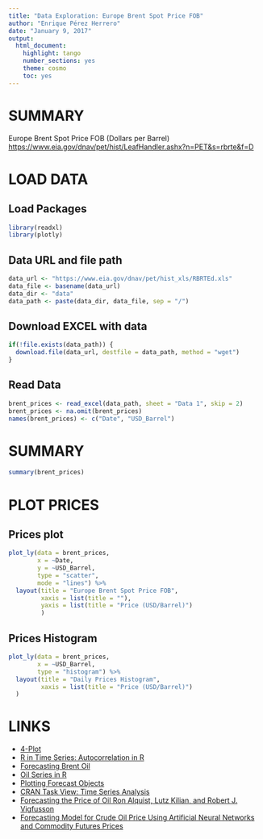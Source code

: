 ```yaml
---
title: "Data Exploration: Europe Brent Spot Price FOB"
author: "Enrique Pérez Herrero"
date: "January 9, 2017"
output: 
  html_document: 
    highlight: tango
    number_sections: yes
    theme: cosmo
    toc: yes
---
```


# SUMMARY

Europe Brent Spot Price FOB (Dollars per Barrel) [https://www.eia.gov/dnav/pet/hist/LeafHandler.ashx?n=PET&s=rbrte&f=D](https://www.eia.gov/dnav/pet/hist/LeafHandler.ashx?n=PET&s=rbrte&f=D)


# LOAD DATA

## Load Packages

```r
library(readxl)
library(plotly)
```

## Data URL and file path

```r
data_url <- "https://www.eia.gov/dnav/pet/hist_xls/RBRTEd.xls"
data_file <- basename(data_url)
data_dir <- "data"
data_path <- paste(data_dir, data_file, sep = "/")
```

## Download EXCEL with data

```r
if(!file.exists(data_path)) {
  download.file(data_url, destfile = data_path, method = "wget")
}
```

## Read Data

```r
brent_prices <- read_excel(data_path, sheet = "Data 1", skip = 2)
brent_prices <- na.omit(brent_prices)
names(brent_prices) <- c("Date", "USD_Barrel")
```

# SUMMARY

```r
summary(brent_prices)
```


# PLOT PRICES

## Prices plot

```r
plot_ly(data = brent_prices,
        x = ~Date,
        y = ~USD_Barrel,
        type = "scatter",
        mode = "lines") %>%
  layout(title = "Europe Brent Spot Price FOB",
         xaxis = list(title = ""),
         yaxis = list(title = "Price (USD/Barrel)")
         )
```


## Prices Histogram

```r
plot_ly(data = brent_prices,
        x = ~USD_Barrel,
        type = "histogram") %>%
  layout(title = "Daily Prices Histogram",
         xaxis = list(title = "Price (USD/Barrel)")
  )
```


# LINKS

* [4-Plot](http://www.itl.nist.gov/div898/handbook/eda/section3/4plot.htm)  
* [R in Time Series: Autocorrelation in R](http://quantlego.com/howto/autocorrelation-in-r/)
* [Forecasting Brent Oil](https://rstudio-pubs-static.s3.amazonaws.com/71505_b67043c08a5f48c2b5797fab525401cb.html)
* [Oil Series in R](http://kukuruku.co/hub/r/oil-series-oil-prices-in-r)
* [Plotting Forecast Objects](https://plot.ly/r/graphing-multiple-chart-types/#plotting-forecast-objects)
* [CRAN Task View: Time Series Analysis](https://cran.r-project.org/web/views/TimeSeries.html)
* [Forecasting the Price of Oil
Ron Alquist, Lutz Kilian, and Robert J. Vigfusson](https://www.federalreserve.gov/pubs/ifdp/2011/1022/ifdp1022.pdf)
* [Forecasting Model for Crude Oil Price Using Artificial Neural Networks and Commodity Futures Prices](https://arxiv.org/abs/0906.4838)